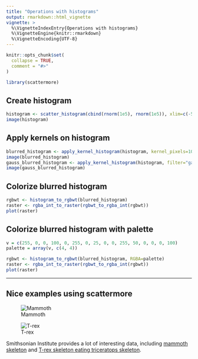 ```yaml
---
title: "Operations with histograms"
output: rmarkdown::html_vignette
vignette: >
  %\VignetteIndexEntry{Operations with histograms}
  %\VignetteEngine{knitr::rmarkdown}
  %\VignetteEncoding{UTF-8}
---
```


```r
knitr::opts_chunk$set(
  collapse = TRUE,
  comment = "#>"
)
```

```r
library(scattermore)
```

## Create histogram
```r
histogram <- scatter_histogram(cbind(rnorm(1e5), rnorm(1e5)), xlim=c(-5,5), ylim=c(-5,5))
image(histogram)
```

## Apply kernels on histogram
```r
blurred_histogram <- apply_kernel_histogram(histogram, kernel_pixels=10)
image(blurred_histogram)
gauss_blurred_histogram <- apply_kernel_histogram(histogram, filter="gauss", kernel_pixels=10)
image(gauss_blurred_histogram)
```

## Colorize blurred histogram
```r
rgbwt <- histogram_to_rgbwt(blurred_histogram)
raster <- rgba_int_to_raster(rgbwt_to_rgba_int(rgbwt))
plot(raster)
```

## Colorize blurred histogram with palette
```r
v = c(255, 0, 0, 100, 0, 255, 0, 25, 0, 0, 255, 50, 0, 0, 0, 100)
palette = array(v, c(4, 4))

rgbwt <- histogram_to_rgbwt(blurred_histogram, RGBA=palette)
raster <- rgba_int_to_raster(rgbwt_to_rgba_int(rgbwt))
plot(raster)
```

**************************************************************
## Nice examples using scattermore

![Mammoth](../pictures/mammoth_blurred.png)


![T-rex](../pictures/trex.png)


Smithsonian Institute provides a lot of interesting data, including [mammoth skeleton](https://3d.si.edu/explorer/woolly-mammoth) 
and [T-rex skeleton eating triceratops skeleton](https://3d.si.edu/object/3d/tyrannosaurus-rex:d8c62d28-4ebc-11ea-b77f-2e728ce88125).


